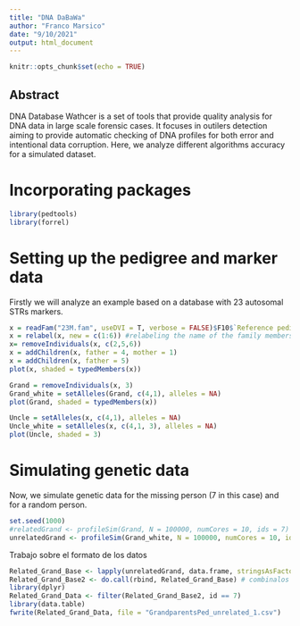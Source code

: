 ```yaml
---
title: "DNA DaBaWa"
author: "Franco Marsico"
date: "9/10/2021"
output: html_document
---
```


```r
knitr::opts_chunk$set(echo = TRUE)
```

## Abstract

DNA Database Wathcer is a set of tools that provide quality analysis for DNA data in large scale forensic cases. It focuses in outilers detection aiming to provide automatic checking of DNA profiles for both error and intentional data corruption. Here, we analyze different algorithms accuracy for a simulated dataset. 

# Incorporating packages
```r
library(pedtools)
library(forrel)
```


# Setting up the pedigree and marker data
Firstly we will analyze an example based on a database with 23 autosomal STRs markers.
```r
x = readFam("23M.fam", useDVI = T, verbose = FALSE)$F10$`Reference pedigree`
x = relabel(x, new = c(1:6)) #relabeling the name of the family members
x= removeIndividuals(x, c(2,5,6))
x = addChildren(x, father = 4, mother = 1)
x = addChildren(x, father = 5)
plot(x, shaded = typedMembers(x))

Grand = removeIndividuals(x, 3)
Grand_white = setAlleles(Grand, c(4,1), alleles = NA)
plot(Grand, shaded = typedMembers(x))

Uncle = setAlleles(x, c(4,1), alleles = NA)
Uncle_white = setAlleles(x, c(4,1, 3), alleles = NA)
plot(Uncle, shaded = 3)

```

# Simulating genetic data
Now, we simulate genetic data for the missing person (7 in this case) and for a random person.

```r
set.seed(1000)
#relatedGrand <- profileSim(Grand, N = 100000, numCores = 10, ids = 7) 
unrelatedGrand <- profileSim(Grand_white, N = 100000, numCores = 10, ids = 7)
```

Trabajo sobre el formato de los datos

```r
Related_Grand_Base <- lapply(unrelatedGrand, data.frame, stringsAsFactors = FALSE) # convertir los nested lists en dataframes.
Related_Grand_Base2 <- do.call(rbind, Related_Grand_Base) # combinalos en uno solo
library(dplyr)
Related_Grand_Data <- filter(Related_Grand_Base2, id == 7)
library(data.table)
fwrite(Related_Grand_Data, file = "GrandparentsPed_unrelated_1.csv")
```

